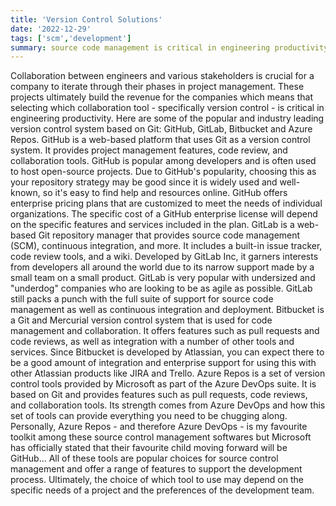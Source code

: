 ```yaml
---
title: 'Version Control Solutions'
date: '2022-12-29'
tags: ['scm','development']
summary: source code management is critical in engineering productivity
---
```


Collaboration between engineers and various stakeholders is crucial for a company to iterate through their phases in project management.
These projects ultimately build the revenue for the companies which means that selecting which collaboration tool - specifically version control - is critical in engineering productivity.
Here are some of the popular and industry leading version control system based on Git: GitHub, GitLab, Bitbucket and Azure Repos.
GitHub is a web-based platform that uses Git as a version control system. It provides project management features, code review, and collaboration tools. 
GitHub is popular among developers and is often used to host open-source projects.
Due to GitHub's popularity, choosing this as your repository strategy may be good since it is widely used and well-known, so it's easy to find help and resources online.
GitHub offers enterprise pricing plans that are customized to meet the needs of individual organizations. 
The specific cost of a GitHub enterprise license will depend on the specific features and services included in the plan.
GitLab is a web-based Git repository manager that provides source code management (SCM), continuous integration, and more. 
It includes a built-in issue tracker, code review tools, and a wiki.
Developed by GitLab Inc, it garners interests from developers all around the world due to its narrow support made by a small team on a small product.
GitLab is very popular with undersized and "underdog" companies who are looking to be as agile as possible.
GitLab still packs a punch with the full suite of support for source code management as well as continuous integration and deployment.
Bitbucket is a Git and Mercurial version control system that is used for code management and collaboration. 
It offers features such as pull requests and code reviews, as well as integration with a number of other tools and services.
Since Bitbucket is developed by Atlassian, you can expect there to be a good amount of integration and enterprise support for using this with other Atlassian products like JIRA and Trello.
Azure Repos is a set of version control tools provided by Microsoft as part of the Azure DevOps suite.
It is based on Git and provides features such as pull requests, code reviews, and collaboration tools.
Its strength comes from Azure DevOps and how this set of tools can provide everything you need to be chugging along.
Personally, Azure Repos - and therefore Azure DevOps - is my favourite toolkit among these source control management softwares but Microsoft has officially stated that their favourite child moving forward will be GitHub...
All of these tools are popular choices for source control management and offer a range of features to support the development process. 
Ultimately, the choice of which tool to use may depend on the specific needs of a project and the preferences of the development team.